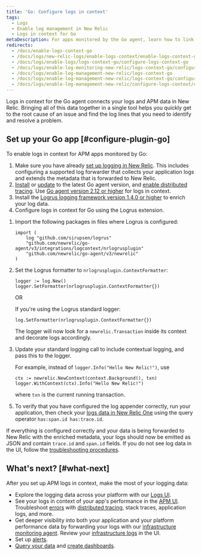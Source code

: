 ```yaml
---
title: 'Go: Configure logs in context'
tags:
  - Logs
  - Enable log management in New Relic
  - Logs in context for Go
metaDescription: For apps monitored by the Go agent, learn how to link log data with related data across the rest of the New Relic platform.
redirects:
  - /docs/enable-logs-context-go
  - /docs/logs/new-relic-logs/enable-logs-context/enable-logs-context-go
  - /docs/logs/enable-logs/logs-context-go/configure-logs-context-go
  - /docs/logs/enable-log-monitoring-new-relic/logs-context-go/configure-logs-context-go
  - /docs/logs/enable-log-management-new-relic/logs-context-go
  - /docs/logs/enable-log-management-new-relic/logs-context-go/configure-logs-context-go
  - /docs/logs/enable-log-management-new-relic/configure-logs-context/configure-logs-context-go
---
```


Logs in context for the Go agent connects your logs and APM data in New Relic. Bringing all of this data together in a single tool helps you quickly get to the root cause of an issue and find the log lines that you need to identify and resolve a problem.

## Set up your Go app [#configure-plugin-go]

To enable logs in context for APM apps monitored by Go:

1. Make sure you have already [set up logging in New Relic](/docs/logs/enable-log-management-new-relic/enable-log-monitoring-new-relic/enable-log-management-new-relic/). This includes configuring a supported log forwarder that collects your application logs and extends the metadata that is forwarded to New Relic.
2. [Install](/docs/agents/go-agent/installation/install-new-relic-go/) or [update](/docs/agents/go-agent/installation/update-go-agent/) to the latest Go agent version, and [enable distributed tracing](/docs/distributed-tracing/enable-configure/quick-start/). Use [Go agent version 2.12 or higher](/docs/release-notes/agent-release-notes/go-release-notes/) for logs in context.
3. Install the [Logrus logging framework version 1.4.0 or higher](https://github.com/sirupsen/logrus) to enrich your log data.
4. Configure logs in context for Go using the Logrus extension.

<CollapserGroup>
  <Collapser
    id="go-logrus"
    title="Go configuration with Logrus"
  >

1. Import the following packages in files where Logrus is configured:

   ```
   import (
       log "github.com/sirupsen/logrus"
       "github.com/newrelic/go-agent/v3/integrations/logcontext/nrlogrusplugin"
       "github.com/newrelic/go-agent/v3/newrelic"
   )
   ```
2. Set the Logrus formatter to `nrlogrusplugin.ContextFormatter`:

   ```
   logger := log.New()
   logger.SetFormatter(nrlogrusplugin.ContextFormatter{})
   ```

   OR

   If you're using the Logrus standard logger:

   ```
   log.SetFormatter(nrlogrusplugin.ContextFormatter{})
   ```

   The logger will now look for a `newrelic.Transaction` inside its context and decorate logs accordingly.
3. Update your standard logging call to include contextual logging, and pass this to the logger.

   For example, instead of `logger.Info("Hello New Relic!")`, use

   ```
   ctx := newrelic.NewContext(context.Background(), txn)
   logger.WithContext(ctx).Info("Hello New Relic!")
   ```

   where `txn` is the current running transaction.

  </Collapser>

</CollapserGroup>

5. To verify that you have configured the log appender correctly, run your application, then check your [logs data in New Relic One](/docs/logs/log-management/ui-data/use-logs-ui/) using the query operator `has:span.id has:trace.id`.

If everything is configured correctly and your data is being forwarded to New Relic with the enriched metadata, your logs should now be emitted as JSON and contain `trace.id` and `span.id` fields. If you do not see log data in the UI, follow the [troubleshooting procedures](/docs/logs/log-management/troubleshooting/no-log-data-appears-ui/).

## What's next? [#what-next]

After you set up APM logs in context, make the most of your logging data:

* Explore the logging data across your platform with our [Logs UI](/docs/logs/log-management/ui-data/use-logs-ui/).
* See your logs in context of your app's performance in the [APM UI](/docs/logs/log-management/ui-data/use-logs-ui/#links). Troubleshoot [errors](/docs/apm/apm-ui-pages/error-analytics/errors-page-find-fix-verify-problems/) with [distributed tracing](/docs/apm/distributed-tracing/ui-data/understand-use-distributed-tracing-data), stack traces, application logs, and more.
* Get deeper visibility into both your application and your platform performance data by forwarding your logs with our [infrastructure monitoring agent](/docs/logs/enable-log-management-new-relic/enable-log-monitoring-new-relic/forward-your-logs-using-infrastructure-agent/). Review your [infrastructure logs](/docs/logs/log-management/ui-data/use-logs-ui/#links) in the UI.
* Set up [alerts](/docs/alerts-applied-intelligence/new-relic-alerts/alert-conditions/create-alert-conditions/).
* [Query your data](/docs/query-your-data/explore-query-data/get-started/introduction-querying-new-relic-data/) and [create dashboards](/docs/query-your-data/explore-query-data/dashboards/introduction-dashboards/).
